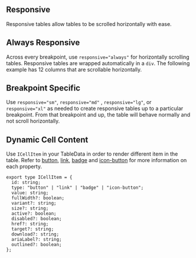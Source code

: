 ## Responsive

Responsive tables allow tables to be scrolled horizontally with ease.

## Always Responsive

Across every breakpoint, use `responsive="always"` for horizontally scrolling tables. Responsive tables are wrapped automatically in a `div`. The following example has 12 columns that are scrollable horizontally.

<Canvas of={TableStories.AlwaysResponsive}>
  <Story of={TableStories.AlwaysResponsive} />
</Canvas>

## Breakpoint Specific

Use `responsive="sm"`, `responsive="md"` , `responsive="lg"`, or `responsive="xl"` as needed to create responsive tables up to a particular breakpoint. From that breakpoint and up, the table will behave normally and not scroll horizontally.

<Canvas of={TableStories.Responsive}>
  <Story of={TableStories.Responsive} />
</Canvas>

## Dynamic Cell Content

Use `ICellItem` in your TableData in order to render different item in the table.
Refer to [button](?path=/docs/components-button--docs), [link](?path=/docs/components-link--docs), [badge](?path=/docs/components-badge--docs) and [icon-button](?path=/docs/components-iconbutton--docs) for more information on each property.

```
export type ICellItem = {
  id: string;
  type: "button" | "link" | "badge" | "icon-button";
  value: string;
  fullWidth?: boolean;
  variant?: string;
  size?: string;
  active?: boolean;
  disabled?: boolean;
  href?: string;
  target?: string;
  download?: string;
  ariaLabel?: string;
  outlined?: boolean;
};
```

<Canvas of={TableStories.DynamicCellData}>
  <Story of={TableStories.DynamicCellData} />
</Canvas>
